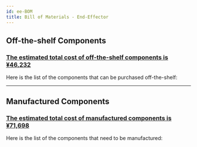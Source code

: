 ```yaml
---
id: ee-BOM
title: Bill of Materials - End-Effector
---
```




## Off-the-shelf Components

<h3><u>The estimated total cost of off-the-shelf components is ¥46,232</u></h3>

Here is the list of the components that can be purchased off-the-shelf:

<OffTheShelfTable />

---

## Manufactured Components

<h3><u>The estimated total cost of manufactured components is ¥71,698</u></h3>

Here is the list of the components that need to be manufactured:

<EEManufacturedTable />
